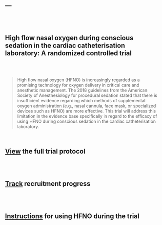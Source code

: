 ---
---

<br><br>

## High flow nasal oxygen during conscious sedation in the cardiac catheterisation laboratory: A randomized controlled trial

<div class = "row">
<div class = "col-md-3" align = "center">
<br><br>
<i class="fas fa-lungs fa-10x"></i>
</div>

<div class = "col-md-9">

> High flow nasal oxygen (HFNO) is increasingly regarded as a promising technology for oxygen delivery in critical care and anesthetic management. The 2018 guidelines from the American Society of Anesthesiology for procedural sedation stated that there is insufficient evidence regarding which methods of supplemental oxygen administration (e.g., nasal cannula, face mask, or specialized devices such as HFNO) are more effective. This trial will address this limitation in the evidence base specifically in regard to the efficacy of using HFNO during conscious sedation in the cardiac catheterisation laboratory.

</div>
</div>

<br>
<div align = "center">
## <i class="fa fa-search fa-lg"></i>  [View](HFNO/Protocol.html) the full trial protocol

<br><br>

## <i class="fa fa-tasks fa-lg"></i>  [Track](https://aaronconway.dev/hfno/) recruitment progress

<br><br>

## <i class="fa fa-info fa-lg"></i>  [Instructions](https://www.aaronconway.info/AA-instructions/#1) for using HFNO during the trial


</div>
